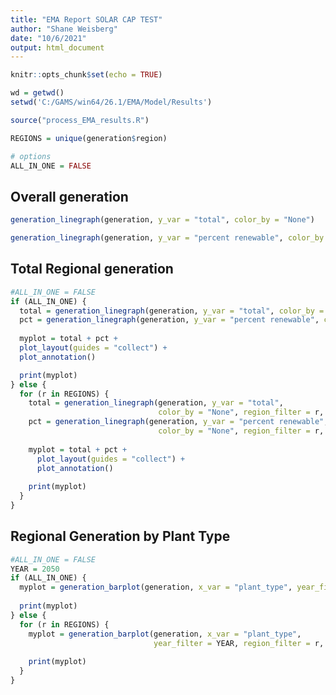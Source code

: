 ```yaml
---
title: "EMA Report SOLAR CAP TEST"
author: "Shane Weisberg"
date: "10/6/2021"
output: html_document
---
```


```r
knitr::opts_chunk$set(echo = TRUE)

wd = getwd()
setwd('C:/GAMS/win64/26.1/EMA/Model/Results')

source("process_EMA_results.R")

REGIONS = unique(generation$region)

# options
ALL_IN_ONE = FALSE
```

## Overall generation

```r
generation_linegraph(generation, y_var = "total", color_by = "None")
```

```r
generation_linegraph(generation, y_var = "percent renewable", color_by = "None")
```

## Total Regional generation
```r
#ALL_IN_ONE = FALSE
if (ALL_IN_ONE) {
  total = generation_linegraph(generation, y_var = "total", color_by = "region", wrap_width = 30)
  pct = generation_linegraph(generation, y_var = "percent renewable", color_by = "region", wrap_width = 30)
  
  myplot = total + pct +
  plot_layout(guides = "collect") +
  plot_annotation()

  print(myplot)
} else {
  for (r in REGIONS) {
    total = generation_linegraph(generation, y_var = "total", 
                                 color_by = "None", region_filter = r, ylim = 1000, wrap_width = 30)
    pct = generation_linegraph(generation, y_var = "percent renewable", 
                                 color_by = "None", region_filter = r, ylim = 100, wrap_width = 30)
    
    myplot = total + pct +
      plot_layout(guides = "collect") +
      plot_annotation()
    
    print(myplot)
  }
}

```

## Regional Generation by Plant Type

```r
#ALL_IN_ONE = FALSE
YEAR = 2050
if (ALL_IN_ONE) {
  myplot = generation_barplot(generation, x_var = "plant_type", year_filter = YEAR, region_filter = "All")
  
  print(myplot)
} else {
  for (r in REGIONS) {
    myplot = generation_barplot(generation, x_var = "plant_type", 
                                year_filter = YEAR, region_filter = r, ylim = 400)
    
    print(myplot)
  }
}

```
